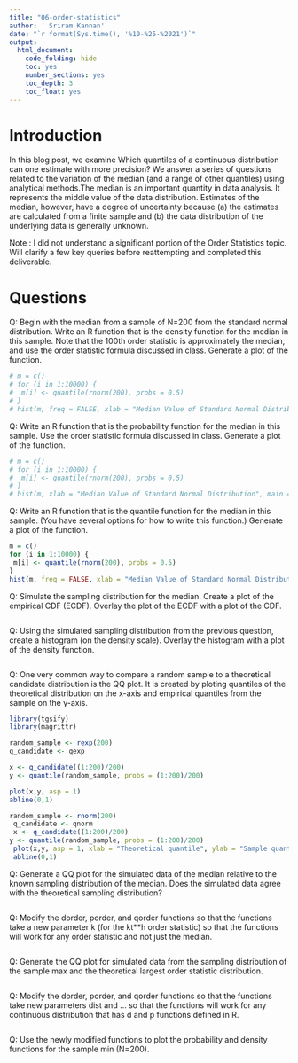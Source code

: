 ```yaml
---
title: "06-order-statistics"
author: ' Sriram Kannan'
date: "`r format(Sys.time(), '%10-%25-%2021')`"
output:
  html_document:
    code_folding: hide
    toc: yes
    number_sections: yes
    toc_depth: 3
    toc_float: yes
---
```


# Introduction 

In this blog post, we examine Which quantiles of a continuous distribution can one estimate with more precision?  We answer a series of questions related to the variation of the median (and a range of other quantiles) using analytical methods.The median is an important quantity in data analysis. It represents the middle value of the data distribution. Estimates of the median, however, have a degree of uncertainty because (a) the estimates are calculated from a finite sample and (b) the data distribution of the underlying data is generally unknown.

Note : I did not understand a significant portion of the Order Statistics topic. Will clarify a few key queries before reattempting and completed this deliverable. 

# Questions

Q: Begin with the median from a sample of N=200 from the standard normal distribution. Write an R function that is the density function for the median in this sample. Note that the 100th order statistic is approximately the median, and use the order statistic formula discussed in class. Generate a plot of the function.

```r
# m = c()
# for (i in 1:10000) {
#  m[i] <- quantile(rnorm(200), probs = 0.5) 
# }
# hist(m, freq = FALSE, xlab = "Median Value of Standard Normal Distribution", main = "")
```

Q: Write an R function that is the probability function for the median in this sample. Use the order statistic formula discussed in class. Generate a plot of the function.

```r
# m = c()
# for (i in 1:10000) {
#  m[i] <- quantile(rnorm(200), probs = 0.5) 
# }
# hist(m, xlab = "Median Value of Standard Normal Distribution", main = "")
```

Q: Write an R function that is the quantile function for the median in this sample. (You have several options for how to write this function.) Generate a plot of the function.

```r
m = c()
for (i in 1:10000) {
 m[i] <- quantile(rnorm(200), probs = 0.5) 
}
hist(m, freq = FALSE, xlab = "Median Value of Standard Normal Distribution", main = "")
```

Q: Simulate the sampling distribution for the median. Create a plot of the empirical CDF (ECDF). Overlay the plot of the ECDF with a plot of the CDF.

```r

```

Q: Using the simulated sampling distribution from the previous question, create a histogram (on the density scale). Overlay the histogram with a plot of the density function.

```r

```

Q: One very common way to compare a random sample to a theoretical candidate distribution is the QQ plot. It is created by ploting quantiles of the theoretical distribution on the x-axis and empirical quantiles from the sample on the y-axis.

```r
library(tgsify)
library(magrittr)

random_sample <- rexp(200)
q_candidate <- qexp

x <- q_candidate((1:200)/200)
y <- quantile(random_sample, probs = (1:200)/200)

plot(x,y, asp = 1)
abline(0,1)

random_sample <- rnorm(200)
 q_candidate <- qnorm
 x <- q_candidate((1:200)/200)
y <- quantile(random_sample, probs = (1:200)/200)
 plot(x,y, asp = 1, xlab = "Theoretical quantile", ylab = "Sample quantile")
 abline(0,1)

```

Q: Generate a QQ plot for the simulated data of the median relative to the known sampling distribution of the median. Does the simulated data agree with the theoretical sampling distribution?

```r

```

Q: Modify the dorder, porder, and qorder functions so that the functions take a new parameter k (for the kt**h order statistic) so that the functions will work for any order statistic and not just the median.

```r

```

Q: Generate the QQ plot for simulated data from the sampling distribution of the sample max and the theoretical largest order statistic distribution.

```r

```

Q: Modify the dorder, porder, and qorder functions so that the functions take new parameters dist and ... so that the functions will work for any continuous distribution that has d and p functions defined in R.

```r

```

Q: Use the newly modified functions to plot the probability and density functions for the sample min (N=200).

```r

```



